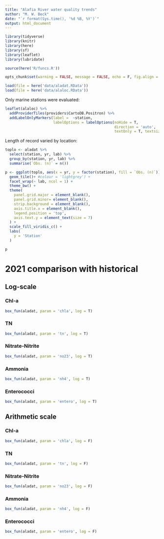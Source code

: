 ```yaml
---
title: "Alafia River water quality trends"
author: "M. W. Beck"
date: "`r format(Sys.time(), '%d %B, %Y')`"
output: html_document
---
```


```r
library(tidyverse)
library(knitr)
library(here)
library(sf)
library(leaflet)
library(lubridate)

source(here('R/funcs.R'))

opts_chunk$set(warning = FALSE, message = FALSE, echo = F, fig.align = 'center')

load(file = here('data/aladat.RData'))
load(file = here('data/alaloc.RData'))
```

Only marine stations were evaluated:

```r
leaflet(alaloc) %>%
  addProviderTiles(providers$CartoDB.Positron) %>% 
  addLabelOnlyMarkers(label =  ~station, 
                      labelOptions = labelOptions(noHide = T,
                                                  direction = 'auto',
                                                  textOnly = T, textsize = '18px'))
```

Length of record varied by location:

```r

toplo <- aladat %>% 
  select(station, yr, lab) %>% 
  group_by(station, yr, lab) %>% 
  summarise(`Obs. (n)` = n())

p <- ggplot(toplo, aes(x = yr, y = factor(station), fill = `Obs. (n)`)) + 
  geom_tile()+ #colour = 'lightgrey') + 
  facet_wrap(~ lab, ncol = 1) + 
  theme_bw() + 
  theme(
    panel.grid.major = element_blank(), 
    panel.grid.minor= element_blank(),
    strip.background = element_blank(), 
    axis.title.x = element_blank(), 
    legend.position = 'top', 
    axis.text.y = element_text(size = 7)
  ) + 
  scale_fill_viridis_c() + 
  labs(
    y = 'Station'
  )

p
```

#  2021 comparison with historical {.tabset}

## Log-scale {.tabset .tabset-pills}

### Chl-a

```r
box_fun(aladat, param = 'chla', log = T)
```

### TN

```r
box_fun(aladat, param = 'tn', log = T)
```

### Nitrate-Nitrite

```r
box_fun(aladat, param = 'no23', log = T)
```

### Ammonia

```r
box_fun(aladat, param = 'nh4', log = T)
```

### Enterococci

```r
box_fun(aladat, param = 'entero', log = T)
```

## Arithmetic scale {.tabset .tabset-pills}

### Chl-a

```r
box_fun(aladat, param = 'chla', log = F)
```

### TN

```r
box_fun(aladat, param = 'tn', log = F)
```

### Nitrate-Nitrite

```r
box_fun(aladat, param = 'no23', log = F)
```

### Ammonia

```r
box_fun(aladat, param = 'nh4', log = F)
```

### Enterococci

```r
box_fun(aladat, param = 'entero', log = F)
```